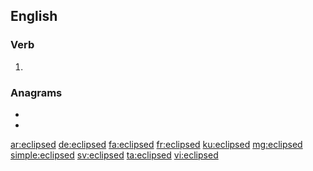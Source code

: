 ==English==

===Verb===
{{head|en|verb form}}

# {{en-past of|eclipse}}

===Anagrams===
* {{l|en|pedicels}}
* {{l|en|pedicles}}

[[ar:eclipsed]]
[[de:eclipsed]]
[[fa:eclipsed]]
[[fr:eclipsed]]
[[ku:eclipsed]]
[[mg:eclipsed]]
[[simple:eclipsed]]
[[sv:eclipsed]]
[[ta:eclipsed]]
[[vi:eclipsed]]